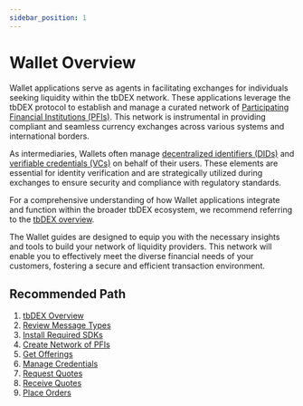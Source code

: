 ```yaml
---
sidebar_position: 1
---
```


# Wallet Overview

Wallet applications serve as agents in facilitating exchanges for individuals seeking liquidity within the tbDEX network. 
These applications leverage the tbDEX protocol to establish and manage a curated network of [Participating Financial Institutions (PFIs)](/docs/tbdex/pfi/overview). 
This network is instrumental in providing compliant and seamless currency exchanges across various systems and international borders.

As intermediaries, Wallets often manage [decentralized identifiers (DIDs)](/docs/web5/learn/decentralized-identifiers) and [verifiable credentials (VCs)](/docs/web5/learn/verifiable-credentials) on behalf of their users. 
These elements are essential for identity verification and are strategically utilized during exchanges to ensure security and compliance with regulatory standards.

For a comprehensive understanding of how Wallet applications integrate and function within the broader tbDEX ecosystem, we recommend referring to the [tbDEX overview](/docs/tbdex/#example-scenario).

The Wallet guides are designed to equip you with the necessary insights and tools to build your network of liquidity providers. 
This network will enable you to effectively meet the diverse financial needs of your customers, fostering a secure and efficient transaction environment.

## Recommended Path

1. [tbDEX Overview](/docs/tbdex/)
2. [Review Message Types](/docs/tbdex/message-types)
3. [Install Required SDKs](/docs/tbdex/wallet/required-sdks)
4. [Create Network of PFIs](/docs/tbdex/wallet/whitelist-pfis)
5. [Get Offerings](/docs/tbdex/wallet/get-offerings)
6. [Manage Credentials](/docs/tbdex/wallet/managing-credentials)
7. [Request Quotes](/docs/tbdex/wallet/send-rfq)
8. [Receive Quotes](/docs/tbdex/wallet/receive-quote)
9. [Place Orders](/docs/tbdex/wallet/place-order)
